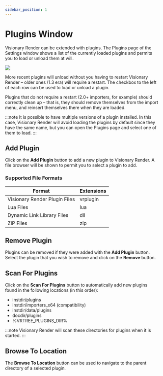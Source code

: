 ```yaml
---
sidebar_position: 1
---
```


# Plugins Window

Visionary Render can be extended with plugins. The Plugins page of the Settings window shows a list of the currently loaded plugins and permits you to load or unload them at will.

![](/img/visionary-render-programming/plugins-window.png)

More recent plugins will unload without you having to restart Visionary Render – older ones (1.3 era) will require a restart. The checkbox to the left of each row can be used to load or unload a plugin.

Plugins that do not require a restart (2.0+ importers, for example) should correctly clean up – that is, they should remove themselves from the import menu, and reinsert themselves there when they are loaded.

:::note
It is possible to have multiple versions of a plugin installed. In this case, Visionary Render will avoid loading the plugins by default since they have the same name, but you can open the Plugins page and select one of them to load.
:::

## Add Plugin

Click on the **Add Plugin** button to add a new plugin to Visionary Render. A file browser will be shown to permit you to select a plugin to add.

### Supported File Formats

| Format                        | Extensions |
|-------------------------------|------------|
| Visionary Render Plugin Files | vrplugin   |
| Lua Files                     | lua        |
| Dynamic Link Library Files    | dll        |
| ZIP Files                     | zip        |

## Remove Plugin

Plugins can be removed if they were added with the **Add Plugin** button. Select the plugin that you wish to remove and click on the **Remove** button.

## Scan For Plugins

Click on the **Scan For Plugins** button to automatically add new plugins found in the following locations (in this order):

- instdir/plugins
- instdir/importers_x64 (compatibility)
- instdir/data/plugins
- docdir/plugins
- %VRTREE_PLUGINS_DIR%

:::note
Visionary Render will scan these directories for plugins when it is started.
:::

## Browse To Location

The **Browse To Location** button can be used to navigate to the parent directory of a selected plugin.
